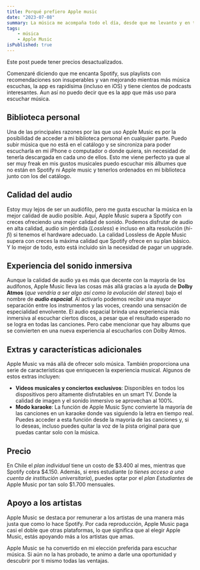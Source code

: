 ```yaml
---
title: Porqué prefiero Apple music
date: "2023-07-08"
summary: La música me acompaña todo el día, desde que me levanto y en todo lo que hago. Por eso, elegir la plataforma adecuada donde escuchar es muy importante para mi.
tags: 
    - música
    - Apple Music
isPublished: true
---
```


<Message inPost>
  Este post puede tener precios desactualizados.
</Message>

Comenzaré diciendo que me encanta Spotify, sus playlists con recomendaciones son insuperables y van mejorando mientras más música escuchas, la app es rapidísima (incluso en iOS) y tiene cientos de podcasts interesantes. Aun así no puedo decir que es la app que más uso para escuchar música.

## Biblioteca personal

Una de las principales razones por las que uso Apple Music es por la posibilidad de acceder a mi biblioteca personal en cualquier parte. Puedo subir música que no está en el catálogo y se sincroniza para poder escucharla en mi iPhone o computador o donde quiera, sin necesidad de tenerla descargada en cada uno de ellos. Esto me viene perfecto ya que al ser muy freak en mis gustos musicales puedo escuchar mis álbumes que no están en Spotify ni Apple music y tenerlos ordenados en mi biblioteca junto con los del catálogo.

## Calidad del audio

Estoy muy lejos de ser un audiófilo, pero me gusta escuchar la música en la mejor calidad de audio posible. Aquí, Apple Music supera a Spotify con creces ofreciendo una mejor calidad de sonido. Podemos disfrutar de audio en alta calidad, audio sin pérdida (_Lossless_) e incluso en alta resolución (_hi-fi_) si tenemos el hardware adecuado. La calidad Lossless de Apple Music supera con creces la máxima calidad que Spotify ofrece en su plan básico. Y lo mejor de todo, esto está incluido sin la necesidad de pagar un upgrade.

## Experiencia del sonido inmersiva

Aunque la calidad de audio ya es más que decente con la mayoría de los audífonos, Apple Music lleva las cosas más allá gracias a la ayuda de **Dolby Atmos** (_que vendría a ser algo así como la evolución del stereo_) bajo el nombre de _**audio espacial**_. Al activarlo podemos recibir una mayor separación entre los instrumentos y las voces, creando una sensación de especialidad envolvente. El audio espacial brinda una experiencia más inmersiva al escuchar ciertos discos, a pesar que el resultado esperado no se logra en todas las canciones. Pero cabe mencionar que hay albums que se convierten en una nueva experiencia al escucharlos con Dolby Atmos.

## Extras y características adicionales

Apple Music va más allá de ofrecer solo música. También proporciona una serie de características que enriquecen la experiencia musical. Algunos de estos extras incluyen:

- **Videos musicales y conciertos exclusivos**: Disponibles en todos los dispositivos pero altamente disfrutables en un smart TV. Donde la calidad de imagen y el sonido inmersivo se aprovechan al 100%.
- **Modo karaoke**: La función de Apple Music Sync convierte la mayoría de las canciones en un karaoke donde vas siguiendo la letra en tiempo real. Puedes acceder a esta función desde la mayoría de las canciones y, si lo deseas, incluso puedes quitar la voz de la pista original para que puedas cantar solo con la música.

## Precio

En Chile el _plan individual_ tiene un costo de $3.400 al mes, mientras que Spotify cobra $4.150. Además, si eres estudiante (_o tienes acceso a una cuenta de institución universitaria_), puedes optar por el _plan Estudiantes_ de Apple Music por tan solo $1.700 mensuales.

## Apoyo a los artistas

Apple Music se destaca por remunerar a los artistas de una manera más justa que como lo hace Spotify. Por cada reproducción, Apple Music paga casi el doble que otras plataformas, lo que significa que al elegir Apple Music, estás apoyando más a los artistas que amas.

Apple Music se ha convertido en mi elección preferida para escuchar música. Si aún no la has probado, te animo a darle una oportunidad y descubrir por ti mismo todas las ventajas.
